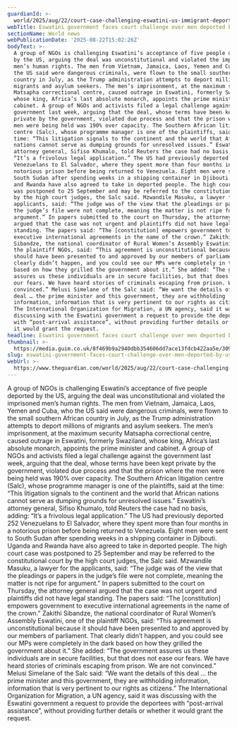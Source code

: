 ```yaml
---
guardianId: >-
  world/2025/aug/22/court-case-challenging-eswatini-us-immigrant-deportation-deal-postponed
webTitle: Eswatini government faces court challenge over men deported by US
sectionName: World news
webPublicationDate: '2025-08-22T15:02:26Z'
bodyText: >-
  A group of NGOs is challenging Eswatini’s acceptance of five people deported
  by the US, arguing the deal was unconstitutional and violated the imprisoned
  men’s human rights. The men from Vietnam, Jamaica, Laos, Yemen and Cuba, who
  the US said were dangerous criminals, were flown to the small southern African
  country in July, as the Trump administration attempts to deport millions of
  migrants and asylum seekers. The men’s imprisonment, at the maximum security
  Matsapha correctional centre, caused outrage in Eswatini, formerly Swaziland,
  whose king, Africa’s last absolute monarch, appoints the prime minister and
  cabinet. A group of NGOs and activists filed a legal challenge against the
  government last week, arguing that the deal, whose terms have been kept
  private by the government, violated due process and that the prison where the
  men were being held was 190% over capacity. The Southern African litigation
  centre (Salc), whose programme manager is one of the plaintiffs, said at the
  time: “This litigation signals to the continent and the world that African
  nations cannot serve as dumping grounds for unresolved issues.” Eswatini’s
  attorney general, Sifiso Khumalo, told Reuters the case had no basis, adding:
  “It’s a frivolous legal application.” The US had previously deported 252
  Venezuelans to El Salvador, where they spent more than four months in a
  notorious prison before being returned to Venezuela. Eight men were sent to
  South Sudan after spending weeks in a shipping container in Djibouti. Uganda
  and Rwanda have also agreed to take in deported people. The high court case
  was postponed to 25 September and may be referred to the constitutional court
  by the high court judges, the Salc said. Mzwandile Masuku, a lawyer for the
  applicants, said: “The judge was of the view that the pleadings or papers in
  the judge’s file were not complete, meaning the matter is not ripe for
  argument.” In papers submitted to the court on Thursday, the attorney general
  argued that the case was not urgent and plaintiffs did not have legal
  standing. The papers said: “The [constitution] empowers government to
  executive international agreements in the name of the crown.” Zakithi
  Sibandze, the national coordinator of Rural Women’s Assembly Eswatini, one of
  the plaintiff NGOs, said: “This agreement is unconstitutional because it
  should have been presented to and approved by our members of parliament. That
  clearly didn’t happen, and you could see our MPs were completely in the dark
  based on how they grilled the government about it.” She added: “The government
  assures us these individuals are in secure facilities, but that does not ease
  our fears. We have heard stories of criminals escaping from prison. We are not
  convinced.” Melusi Simelane of the Salc said: “We want the details of this
  deal … the prime minister and this government, they are withholding
  information, information that is very pertinent to our rights as citizens.”
  The International Organization for Migration, a UN agency, said it was
  discussing with the Eswatini government a request to provide the deportees
  with “post-arrival assistance”, without providing further details or whether
  it would grant the request.
headline: Eswatini government faces court challenge over men deported by US
thumbnail: >-
  https://media.guim.co.uk/8f469b9a2940dbb354606dd7ace13fdcb422aa5e/309_0_3093_2474/500.jpg
slug: eswatini-government-faces-court-challenge-over-men-deported-by-us
webUrl: >-
  https://www.theguardian.com/world/2025/aug/22/court-case-challenging-eswatini-us-immigrant-deportation-deal-postponed
---
```

A group of NGOs is challenging Eswatini’s acceptance of five people deported by the US, arguing the deal was unconstitutional and violated the imprisoned men’s human rights. The men from Vietnam, Jamaica, Laos, Yemen and Cuba, who the US said were dangerous criminals, were flown to the small southern African country in July, as the Trump administration attempts to deport millions of migrants and asylum seekers. The men’s imprisonment, at the maximum security Matsapha correctional centre, caused outrage in Eswatini, formerly Swaziland, whose king, Africa’s last absolute monarch, appoints the prime minister and cabinet. A group of NGOs and activists filed a legal challenge against the government last week, arguing that the deal, whose terms have been kept private by the government, violated due process and that the prison where the men were being held was 190% over capacity. The Southern African litigation centre (Salc), whose programme manager is one of the plaintiffs, said at the time: “This litigation signals to the continent and the world that African nations cannot serve as dumping grounds for unresolved issues.” Eswatini’s attorney general, Sifiso Khumalo, told Reuters the case had no basis, adding: “It’s a frivolous legal application.” The US had previously deported 252 Venezuelans to El Salvador, where they spent more than four months in a notorious prison before being returned to Venezuela. Eight men were sent to South Sudan after spending weeks in a shipping container in Djibouti. Uganda and Rwanda have also agreed to take in deported people. The high court case was postponed to 25 September and may be referred to the constitutional court by the high court judges, the Salc said. Mzwandile Masuku, a lawyer for the applicants, said: “The judge was of the view that the pleadings or papers in the judge’s file were not complete, meaning the matter is not ripe for argument.” In papers submitted to the court on Thursday, the attorney general argued that the case was not urgent and plaintiffs did not have legal standing. The papers said: “The [constitution] empowers government to executive international agreements in the name of the crown.” Zakithi Sibandze, the national coordinator of Rural Women’s Assembly Eswatini, one of the plaintiff NGOs, said: “This agreement is unconstitutional because it should have been presented to and approved by our members of parliament. That clearly didn’t happen, and you could see our MPs were completely in the dark based on how they grilled the government about it.” She added: “The government assures us these individuals are in secure facilities, but that does not ease our fears. We have heard stories of criminals escaping from prison. We are not convinced.” Melusi Simelane of the Salc said: “We want the details of this deal … the prime minister and this government, they are withholding information, information that is very pertinent to our rights as citizens.” The International Organization for Migration, a UN agency, said it was discussing with the Eswatini government a request to provide the deportees with “post-arrival assistance”, without providing further details or whether it would grant the request.
